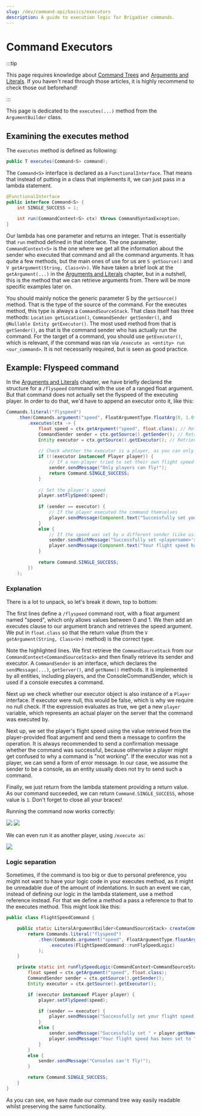 ```yaml
---
slug: /dev/command-api/basics/executors
description: A guide to execution logic for Brigadier commands.
---
```



# Command Executors

:::tip

This page requires knowledge about [Command Trees](./command-tree.mdx) and [Arguments and Literals](./arguments-and-literals.mdx). If you haven't read
through those articles, it is highly recommend to check those out beforehand!

:::

This page is dedicated to the `executes(...)` method from the `ArgumentBuilder` class.

## Examining the executes method
The `executes` method is defined as following:

```java title="ArgumentBuilder.class"
public T executes(Command<S> command);
```

The `Command<S>` interface is declared as a `FunctionalInterface`. That means that instead of putting in a class that implements it, we can just pass in a lambda statement.

```java title="Command.java"
@FunctionalInterface
public interface Command<S> {
    int SINGLE_SUCCESS = 1;

    int run(CommandContext<S> ctx) throws CommandSyntaxException;
}
```

Our lambda has one parameter and returns an integer. That is essentially that `run` method defined in that interface. The one parameter, `CommandContext<S>` is the one where
we get all the information about the sender who executed that command and all the command arguments. It has quite a few methods, but the main ones of use for us are
`S getSource()` and `V getArgument(String, Class<V>)`. We have taken a brief look at the `getArgument(...)` in the [Arguments and Literals](./arguments-and-literals) chapter, but
in a nutshell, this is the method that we can retrieve arguments from. There will be more specific examples later on.

You should mainly notice the generic parameter S by the `getSource()` method. That is the type of the source of the command. For the executes method, this type is always a 
`CommandSourceStack`. That class itself has three methods: `Location getLocation()`, `CommandSender getSender()`, and `@Nullable Entity getExecutor()`. 
The most used method from that is `getSender()`, as that is the command sender who has actually run the command. For the target of a command, you should use `getExecutor()`,
which is relevant, if the command was ran via `/execute as <entity> run <our_command>`. It is not necessarily required, but is seen as good practice.

## Example: Flyspeed command
In the [Arguments and Literals](./arguments-and-literals) chapter, we have briefly declared the structure for a `/flyspeed` command with the use of a ranged float argument.
But that command does not actually set the flyspeed of the executing player. In order to do that, we'd have to append an executor onto it, like this:

```java title="FlightSpeedCommand.java"
Commands.literal("flyspeed")
    .then(Commands.argument("speed", FloatArgumentType.floatArg(0, 1.0f))
        .executes(ctx -> {
            float speed = ctx.getArgument("speed", float.class); // Retrieve the speed argument
            CommandSender sender = ctx.getSource().getSender(); // Retrieve the command sender
            Entity executor = ctx.getSource().getExecutor(); // Retrieve the command executor, which may or may not be the same as the sender
    
            // Check whether the executor is a player, as you can only set a player's flight speed
            if (!(executor instanceof Player player)) {
                // If a non-player tried to set their own flight speed
                sender.sendMessage("Only players can fly!");
                return Command.SINGLE_SUCCESS;
            }
    
            // Set the player's speed
            player.setFlySpeed(speed);
    
            if (sender == executor) {
                // If the player executed the command themselves
                player.sendMessage(Component.text("Successfully set your flight speed to " + speed));
            }
            else {
                // If the speed was set by a different sender (Like using /execute)
                sender.sendRichMessage("Successfully set <playername>'s flight speed to " + speed, Placeholder.component("playername", player.name()));
                player.sendMessage(Component.text("Your flight speed has been set to " + speed));
            }
    
            return Command.SINGLE_SUCCESS;
        })
    );
```

### Explanation
There is a lot to unpack, so let's break it down, top to bottom:

The first lines define a `/flyspeed` command root, with a float argument named "speed", which only allows values between 0 and 1.
We then add an executes clause to our argument branch and retrieves the speed argument. We put in `float.class` so that the return value (from the `V getArgument(String, Class<V>)` 
method) is the correct type.

Note the highlighted lines. We first retrieve the `CommandSourceStack` from our `CommandContext<CommandSourceStack>` and then finally retrieve its sender and executor.
A `CommandSender` is an interface, which declares the `sendMessage(...)`, `getServer()`, and `getName()` methods. It is implemented by all entities, including players, 
and the ConsoleCommandSender, which is used if a console executes a command.

Next up we check whether our executor object is also instance of a `Player` interface. If executor were null, this would be false, which is why we require no null check.
If the expression evaluates as true, we get a new `player` variable, which represents an actual player on the server that the command was executed by.

Next up, we set the player's flight speed using the value retrieved from the player-provided float argument and send them a message to confirm the operation.
It is always recommended to send a confirmation message whether the command was successful, because otherwise a player might get confused to why a command is "not working".
If the executor was not a player, we can send a form of error message. In our case, we assume the sender to be a console, as an entity usually does not try to send such
a command.

Finally, we just return from the lambda statement providing a return value. As our command succeeded, we can return `Command.SINGLE_SUCCESS`, whose value is `1`.
Don't forget to close all your braces!

Running the command now works correctly:
<div style={{display: 'inline-block', width: '100%'}}>
    <img src={FlySpeedPlayer} style={{float: 'left', width: '50%'}}/>
    <img src={FlySpeedConsole} style={{float: 'right', width: '50%'}}/>
</div>

We can even run it as another player, using `/execute as`:
<div style={{display: 'inline-block', width: '100%'}}>
    <img src={FlySpeedProxied} style={{float: 'left', width: '100%'}}/>
</div>


### Logic separation
Sometimes, if the command is too big or due to personal preference, you might not want to have your logic code in your executes method, as it might be unreadable
due of the amount of indentations. In such an event we can, instead of defining our logic in the lambda statement, use a method reference instead. For that we
define a method a pass a reference to that to the executes method. This might look like this:

```java title="FlightSpeedCommand.java"
public class FlightSpeedCommand {

    public static LiteralArgumentBuilder<CommandSourceStack> createCommand() {
        return Commands.literal("flyspeed")
            .then(Commands.argument("speed", FloatArgumentType.floatArg(0, 1.0f))
                .executes(FlightSpeedCommand::runFlySpeedLogic)
            );
    }

    private static int runFlySpeedLogic(CommandContext<CommandSourceStack> ctx) {
        float speed = ctx.getArgument("speed", float.class);
        CommandSender sender = ctx.getSource().getSender();
        Entity executor = ctx.getSource().getExecutor();

        if (executor instanceof Player player) {
            player.setFlySpeed(speed);

            if (sender == executor) {
                player.sendMessage("Successfully set your flight speed to " + speed);
            }
            else {
                sender.sendMessage("Successfully set " + player.getName() + "'s flight speed to " + speed);
                player.sendMessage("Your flight speed has been set to " + speed);
            }
        }
        else {
            sender.sendMessage("Consoles can't fly!");
        }

        return Command.SINGLE_SUCCESS;
    }
}
```

As you can see, we have made our command tree way easily readable whilst preserving the same functionality.